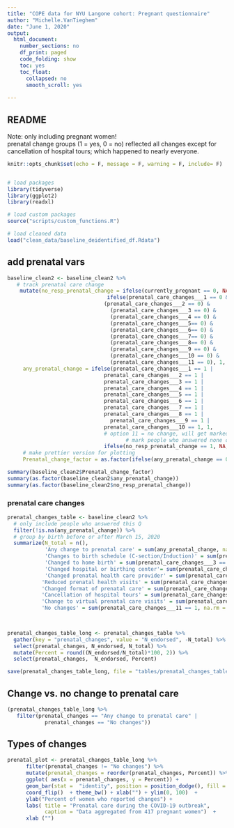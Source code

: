 ```yaml
---
title: "COPE data for NYU Langone cohort: Pregnant questionnaire"
author: "Michelle.VanTieghem"
date: "June 1, 2020"
output:
  html_document:
    number_sections: no
    df_print: paged
    code_folding: show
    toc: yes
    toc_float:
      collapsed: no
      smooth_scroll: yes
      
---
```


## README 
Note: only including pregnant women! \
prenatal change groups (1 = yes, 0 = no) reflected all changes except for cancellation of hospital tours; which happened to nearly everyone.

```r
knitr::opts_chunk$set(echo = F, message = F, warning = F, include= F)


# load packages
library(tidyverse)
library(ggplot2)
library(readxl)

# load custom packages
source("scripts/custom_functions.R")

# load cleaned data
load("clean_data/baseline_deidentified_df.Rdata")
```


## add prenatal vars
```r
baseline_clean2 <- baseline_clean2 %>%
   # track prenatal care change
    mutate(no_resp_prenatal_change = ifelse(currently_pregnant == 0, NA,
                                ifelse(prenatal_care_changes___1 == 0 &
                               (prenatal_care_changes___2 == 0) &
                                 (prenatal_care_changes___3 == 0) &
                                 (prenatal_care_changes___4 == 0) &
                                 (prenatal_care_changes___5== 0) &
                                 (prenatal_care_changes___6== 0) &
                                 (prenatal_care_changes___7== 0) &
                                 (prenatal_care_changes___8== 0) &
                                 (prenatal_care_changes___9 == 0) &
                                 (prenatal_care_changes___10 == 0) & 
                                 (prenatal_care_changes___11 == 0), 1, 0)),
     any_prenatal_change = ifelse(prenatal_care_changes___1 == 1 |
                               prenatal_care_changes___2 == 1 |
                               prenatal_care_changes___3 == 1 |
                               prenatal_care_changes___4 == 1 |
                               prenatal_care_changes___5 == 1 |
                               prenatal_care_changes___6 == 1 |
                               prenatal_care_changes___7 == 1 |
                               prenatal_care_changes___8 == 1 |
                                 prenatal_care_changes___9 == 1 |
                               prenatal_care_changes___10 == 1, 1, 
                               # option 11 = no change, will get marked 0 
                                      # mark people who answered none of these options as NA.
                               ifelse(no_resp_prenatal_change == 1, NA, 0)),
     # make prettier version for plotting  
     Prenatal_change_factor = as.factor(ifelse(any_prenatal_change == 0, "No changes", "Changes to Prenatal Care")))

summary(baseline_clean2$Prenatal_change_factor)
summary(as.factor(baseline_clean2$any_prenatal_change))
summary(as.factor(baseline_clean2$no_resp_prenatal_change))
```

### prenatal care changes

```r
prenatal_changes_table <- baseline_clean2 %>%
  # only include people who answered this Q
  filter(!is.na(any_prenatal_change)) %>%
  # group by birth before or after March 15, 2020
  summarize(N_total = n(), 
            'Any change to prenatal care' = sum(any_prenatal_change, na.rm = T),
            'Changes to birth schedule (C-section/Induction)' = sum(prenatal_care_changes___1 == 1 | prenatal_care_changes___2 == 1, na.rm = T), 
            'Changed to home birth' = sum(prenatal_care_changes___3 == 1, na.rm = T), 
            'Changed hospital or birthing center'= sum(prenatal_care_changes___5 == 1, na.rm = T),
            'Changed prenatal health care provider' = sum(prenatal_care_changes___6 == 1, na.rm = T),
           'Reduced prenatal health visits' = sum(prenatal_care_changes___7 == 1,na.rm = T),
           'Changed format of prenatal care' = sum(prenatal_care_changes___8 == 1, na.rm = T),
           'Cancellation of hospital tours' = sum(prenatal_care_changes___9 == 1, na.rm = T),
           'Change to virtual prenatal care visits' = sum(prenatal_care_changes___10 == 1, na.rm = T),
           'No changes' = sum(prenatal_care_changes___11 == 1, na.rm = T))
           


prenatal_changes_table_long <- prenatal_changes_table %>%
  gather(key = "prenatal_changes", value = "N_endorsed", -N_total) %>%
  select(prenatal_changes, N_endorsed, N_total) %>%
  mutate(Percent = round((N_endorsed/N_total)*100, 2)) %>%
  select(prenatal_changes,  N_endorsed, Percent)

save(prenatal_changes_table_long, file = "tables/prenatal_changes_table_long.Rdata")
```



## Change vs. no change to prenatal care
```r
(prenatal_changes_table_long %>%
   filter(prenatal_changes == "Any change to prenatal care" |
            prenatal_changes == "No changes"))
```

##  Types of changes

```r
prenatal_plot <- prenatal_changes_table_long %>%
      filter(prenatal_changes != "No changes") %>%
      mutate(prenatal_changes = reorder(prenatal_changes, Percent)) %>%
      ggplot( aes(x = prenatal_changes, y = Percent)) + 
      geom_bar(stat =  "identity", position = position_dodge(), fill = "dark red") + 
      coord_flip()  + theme_bw() + xlab("") + ylim(0, 100)  +
      ylab("Percent of women who reported changes") + 
      labs( title = "Prenatal care during the COVID-19 outbreak", 
            caption = "Data aggregated from 417 pregnant women")  +
      xlab ("") 

```